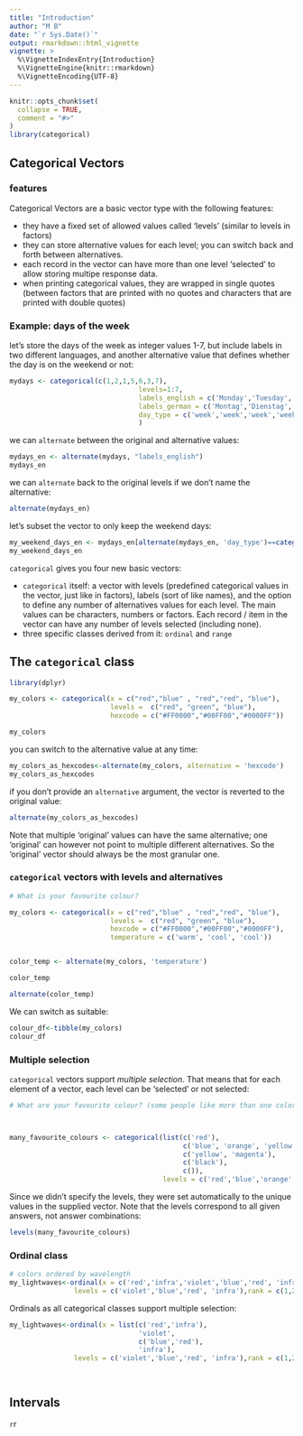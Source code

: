 ```yaml
---
title: "Introduction"
author: "M B"
date: "`r Sys.Date()`"
output: rmarkdown::html_vignette
vignette: >
  %\VignetteIndexEntry{Introduction}
  %\VignetteEngine{knitr::rmarkdown}
  %\VignetteEncoding{UTF-8}
---
```


```r
knitr::opts_chunk$set(
  collapse = TRUE,
  comment = "#>"
)
library(categorical)
```


## Categorical Vectors

### features

Categorical Vectors are a basic vector type with the following features:

- they have a fixed set of allowed values called 'levels' (similar to levels in factors)
- they can store alternative values for each level; you can switch back and forth between alternatives.
- each record in the vector can have more than one level 'selected' to allow storing multipe response data.
- when printing categorical values, they are wrapped in single quotes (between factors that are printed with no quotes and characters that are printed with double quotes) 

### Example: days of the week

let's store the days of the week as integer values 1-7, but include labels in two different languages, and another alternative value that defines whether the day is on the weekend or not:

```r

mydays <- categorical(c(1,2,1,5,6,3,7),
                                levels=1:7,
                                labels_english = c('Monday','Tuesday','Wednesday','Thursday','Friday','Saturday','Sunday'),
                                labels_german = c('Montag','Dienstag','Mittwoch','Donnerstag','Freitag','Samstag','Sonntag'),
                                day_type = c('week','week','week','week','week','weekend','weekend')
                                )

```

we can `alternate` between the original and alternative values:

```r

mydays_en <- alternate(mydays, "labels_english")
mydays_en

```

we can `alternate` back to the original levels if we don't name the alternative:

```r
alternate(mydays_en)

```

let's subset the vector to only keep the weekend days:

```r

my_weekend_days_en <- mydays_en[alternate(mydays_en, 'day_type')==categorical('weekend')]
my_weekend_days_en
```


`categorical` gives you four new basic vectors:

- `categorical` itself: a vector with levels (predefined categorical values in the vector, just like in factors), labels (sort of like names), and the option to define any number of alternatives values for each level. The main values can be characters, numbers or factors. Each record / item in the vector can have any number of levels selected (including none).
- three specific classes derived from it: `ordinal` and `range`

## The `categorical` class

```r
library(dplyr)

my_colors <- categorical(x = c("red","blue" , "red","red", "blue"), 
                         levels =  c("red", "green", "blue"),
                         hexcode = c("#FF0000","#00FF00","#0000FF"))

my_colors                

```

you can switch to the alternative value at any time:

```r
my_colors_as_hexcodes<-alternate(my_colors, alternative = 'hexcode')
my_colors_as_hexcodes
```

if you don't provide an `alternative` argument, the vector is reverted to the original value:

```r

alternate(my_colors_as_hexcodes)

```

Note that multiple 'original' values can have the same alternative; one 'original' can however not point to multiple different alternatives. So the 'original' vector should always be the most granular one.

### `categorical` vectors with levels and alternatives

```r

# What is your favourite colour?

my_colors <- categorical(x = c("red","blue" , "red","red", "blue"), 
                         levels =  c("red", "green", "blue"),
                         hexcode = c("#FF0000","#00FF00","#0000FF"),
                         temperature = c('warm', 'cool', 'cool'))


color_temp <- alternate(my_colors, 'temperature')

color_temp

alternate(color_temp)
```

We can switch as suitable:

```r
colour_df<-tibble(my_colors)
colour_df

```


### Multiple selection

`categorical` vectors support _multiple selection_. That means that for each element of a vector, each level can be 'selected' or not selected: 

```r

# What are your favourite colour? (some people like more than one color, or even no colors at all!)



many_favourite_colours <- categorical(list(c('red'),
                                           c('blue', 'orange', 'yellow'),
                                           c('yellow', 'magenta'),
                                           c('black'),
                                           c()),
                                      levels = c('red','blue','orange','yellow','magenta','black'))


```

Since we didn't specify the levels, they were set automatically to the unique values in the supplied vector.
Note that the levels correspond to all given answers, not answer combinations:

```r
levels(many_favourite_colours)
```

### Ordinal class


```r
# colors ordered by wavelength
my_lightwaves<-ordinal(x = c('red','infra','violet','blue','red', 'infra'),
                levels = c('violet','blue','red', 'infra'),rank = c(1,2,3,4))


```


Ordinals as all categorical classes support multiple selection:

```r
my_lightwaves<-ordinal(x = list(c('red','infra'),
                                'violet',
                                c('blue','red'),
                                'infra'),
                levels = c('violet','blue','red', 'infra'),rank = c(1,2,3,4))




```


## Intervals

```r



```r


